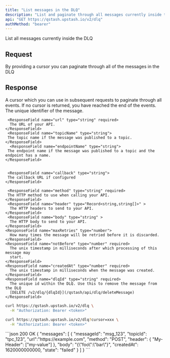 ```yaml
---
title: "List messages in the DLQ"
description: "List and paginate through all messages currently inside the DLQ"
api: "GET https://qstash.upstash.io/v2/dlq"
authMethod: "bearer"
---
```


List all messages currently inside the DLQ

## Request

<ParamField query="cursor" type="string">
  By providing a cursor you can paginate through all of the messages in the DLQ
</ParamField>

## Response

<ResponseField name="cursor" type="string">
  A cursor which you can use in subsequent requests to paginate through all
  events. If no cursor is returned, you have reached the end of the events.
</ResponseField>

<ResponseField name="messages" type="Array">
  <Expandable defaultOpen>
    <ResponseField name="messageId" type="string" required>
      The unique identifier of the message.
    </ResponseField>

     <ResponseField name="url" type="string" required>
      The URL of your API.
    </ResponseField>
     <ResponseField name="topicName" type="string">
     The topic name if the message was published to a topic.
    </ResponseField>
      <ResponseField name="endpointName" type="string">
     The endpoint name if the message was published to a topic and the endpoint has a name.
    </ResponseField>


     <ResponseField name="callback" type="string">
     The callback URL if configured
    </ResponseField>

     <ResponseField name="method" type="string" required>
     The HTTP method to use when calling your API.
    </ResponseField>
     <ResponseField name="header" type="Record<string,string[]>" >
      The HTTP headers to send to your API.
    </ResponseField>
     <ResponseField name="body" type="string" >
      The HTTP body to send to your API.
    </ResponseField>
    <ResponseField name="maxRetries" type="number">
      How many times the message will be retried before it is discarded.
    </ResponseField>
    <ResponseField name="notBefore" type="number" required>
      The unix timestamp in milliseconds after which processing of this message may
      start.
    </ResponseField>
    <ResponseField name="createdAt" type="number" required>
      The unix timestamp in milliseconds when the message was created.
    </ResponseField>
    <ResponseField name="dlqId" type="string" required>
      The unique id within the DLQ. Use this to remove the message from the DLQ
      [DELETE /v2/dlq/{dlqId}](/qstash/api/dlq/deleteMessage)
    </ResponseField>

  </Expandable>
</ResponseField>

<RequestExample>

```sh
curl https://qstash.upstash.io/v2/dlq \
  -H "Authorization: Bearer <token>"
```

```sh with cursor
curl https://qstash.upstash.io/v2/dlq?cursor=xxx \
  -H "Authorization: Bearer <token>"
```

</RequestExample>

<ResponseExample>
```json 200 OK
{ 
  "messages": [
    {
      "messageId": "msg_123",
      "topicId": "tpc_123",
      "url":"https://example.com",
      "method": "POST",
      "header": {
        "My-Header": ["my-value"]
      },
      "body": "{\"foo\":\"bar\"}",
      "createdAt": 1620000000000,
      "state": "failed"
    }
  ]
}
```

</ResponseExample>
